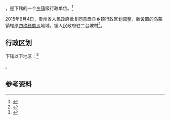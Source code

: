 {{中国乡级行政区|52/02/22/209/000}}

'''{{PAGENAMEBASE}}'''，是{{PRC admin/fullname|52/02/22/209/000|3}}下辖的一个[[乡镇|乡镇]]级行政单位。<ref>{{PRC admin/ref sgc|{{PRC admin/parent|52/02/22/209/000}}}}</ref>

2015年6月4日，贵州省人民政府批复同意盘县乡镇行政区划调整，新设置的乌蒙镇辖原[[四格彝族乡|四格彝族乡]]地域，镇人民政府驻二台坡村<ref>{{Cite web |url=http://gzsrmzfgb.gzgov.gov.cn/show.aspx?id=12001 |title=省人民政府关于同意盘县乡镇行政区划调整的批复（黔府函〔2015〕128号） |access-date=2017-09-01 |archive-url=https://web.archive.org/web/20170901161440/http://gzsrmzfgb.gzgov.gov.cn/show.aspx?id=12001 |archive-date=2017-09-01 |dead-url=yes }}</ref>。

== 行政区划 ==

{{PAGENAMEBASE}}下辖以下地区：<ref>{{PRC admin/ref sgc|52/02/22/209/000}}</ref>

{{PRC admin/children|52/02/22/209/000}}。

== 参考资料 ==

{{reflist}}

{{行政区划小作品}}
{{PRC admin/navcat|52/02/22/209/000}}